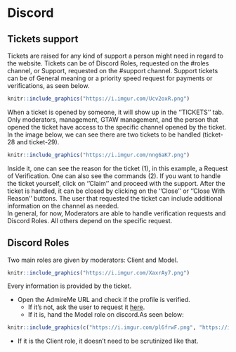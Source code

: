 # Discord

## Tickets support

Tickets are raised for any kind of support a person might need in regard to the website. 
Tickets can be of Discord Roles, requested on the #roles channel, or Support, requested on the #support channel.  Support tickets can be of General meaning or a priority speed request for payments or verifications, as seen below. 


```r

knitr::include_graphics("https://i.imgur.com/Ucv2oxR.png")
```


When a ticket is opened by someone, it will show up in the ''TICKETS'' tab.  
Only moderators, management, GTAW management, and the person that opened the ticket have access to the specific channel opened by the ticket.  
In the image below, we can see there are two tickets to be handled (ticket-28 and ticket-29). 

```r

knitr::include_graphics("https://i.imgur.com/nng6aK7.png")
```

Inside it, one can see the reason for the ticket (1), in this example, a Request of Verification. 
One can also see the commands (2). If you want to handle the ticket yourself, click on ''Claim'' and proceed with the support.
After the ticket is handled, it can be closed by clicking on the ''Close'' or ''Close With Reason'' buttons. 
The user that requested the ticket can include additional information on the channel as needed.  
In general, for now, Moderators are able to handle verification requests and Discord Roles. All others depend on the specific request. 


## Discord Roles

Two main roles are given by moderators: Client and Model.

```r

knitr::include_graphics("https://i.imgur.com/XaxrAy7.png")
```

Every information is provided by the ticket.

* Open the AdmireMe URL and check if the profile is verified.
  + If it's not, ask the user to request it [here](https://admireme.world/my/settings/verify).
  + If it is, hand the Model role on discord.As seen below:

```r

knitr::include_graphics(c("https://i.imgur.com/pl6frwF.png", "https://i.imgur.com/M5Zus24.png"))
```

* If it is the Client role, it doesn't need to be scrutinized like that.